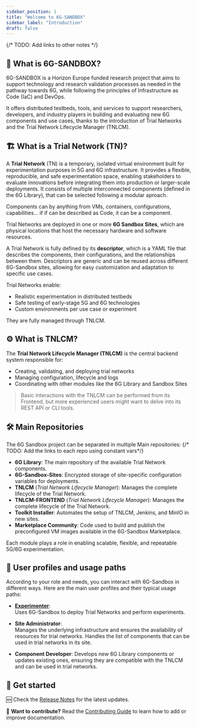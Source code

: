```yaml
---
sidebar_position: 1
title: "Welcome to 6G-SANDBOX"
sidebar_label: "Introduction"
draft: false
---
```



{/* TODO: Add links to other notes */}

## :satellite: **What is 6G-SANDBOX?**

6G-SANDBOX is a Horizon Europe funded research project that aims to support technology and research validation processes as needed in the pathway towards 6G, 
while following the principles of Infrastructure as Code (IaC) and DevOps.

It offers distributed testbeds, tools, and services to support researchers, developers, and industry players in building and evaluating new 6G components and
use cases, thanks to the introduction of Trial Networks and the Trial Network Lifecycle Manager (TNLCM).


## :building_construction: **What is a Trial Network (TN)?**

A **Trial Network** (TN) is a temporary, isolated virtual environment built for experimentation purposes in 5G and 6G infrastructure.
It provides a flexible, reproducible, and safe experimentation space, enabling stakeholders to evaluate innovations before integrating them
into production or larger-scale deployments.
It consists of multiple interconnected components (defined in the <Link to={LIBRARY_REPO_URL}>6G Library</Link>), that can be selected following a modular aproach.

Components can by anything from VMs, containers, configurations, capabilities... if if can be described as Code, it can be a component.

Trial Networks are deployed in one or more **6G Sandbox Sites**, which are physical locations that host the necessary hardware and software resources.

A Trial Network is fully defined by its **descriptor**, which is a YAML file that describes the components, their configurations, and the relationships between them.
Descriptors are generic and can be reused across different 6G-Sandbox sites, allowing for easy customization and adaptation to specific use cases.

Trial Networks enable:

- Realistic experimentation in distributed testbeds
- Safe testing of early-stage 5G and 6G technologies
- Custom environments per use case or experiment

They are fully managed through TNLCM.


## :gear: **What is TNLCM?**

The **Trial Network Lifecycle Manager (TNLCM)** is the central backend system responsible for:

- Creating, validating, and deploying trial networks
- Managing configuration, lifecycle and logs
- Coordinating with other modules like the 6G Library and Sandbox Sites

> Basic interactions with the TNLCM can be performed from its Frontend, but more experienced users might want to delve into its REST API or CLI tools.


## :hammer_and_wrench: **Main Repositories**

The 6G Sandbox project can be separated in multiple Main repositories:
{/* TODO: Add the links to each repo using constant vars*/}
- **6G Library**: The main repository of the available Trial Network components.
- **6G-Sandbox-Sites**: Encrypted storage of site-specific configuration variables for deployments.
- **TNLCM** (*Trial Network Lifecycle Manager*): Manages the complete lifecycle of the Trial Network.
- **TNLCM-FRONTEND** (*Trial Network Lifecycle Manager*): Manages the complete lifecycle of the Trial Network.
- **Toolkit Installer**: Automates the setup of TNLCM, Jenkins, and MinIO in new sites.
- **Marketplace Community**: Code used to build and publish the preconfigured VM images available in the 6G-Sandbox Marketplace.

Each module plays a role in enabling scalable, flexible, and repeatable 5G/6G experimentation.

## :busts_in_silhouette: **User profiles and usage paths**

According to your role and needs, you can interact with 6G-Sandbox in different ways. Here are the main user profiles and their typical usage paths:

- **[Experimenter](./experimenter/experimenter.mdx)**:  
  Uses 6G-Sandbox to deploy Trial Networks and perform experiments.

- **Site Administrator**:  
  Manages the underlying infrastructure and ensures the availability of resources for trial networks. Handles the list of components that can be used in trial networks in its site. 

- **Component Developer**:
  Develops new 6G Library components or updates existing ones, ensuring they are compatible with the TNLCM and can be used in trial networks.


## :rocket: **Get started**

:new:  Check the [Release Notes](./release-notes.mdx) for the latest updates.

:speech_balloon: **Want to contribute?** Read the [Contributing Guide](./contributing.mdx) to learn how to add or improve documentation.
